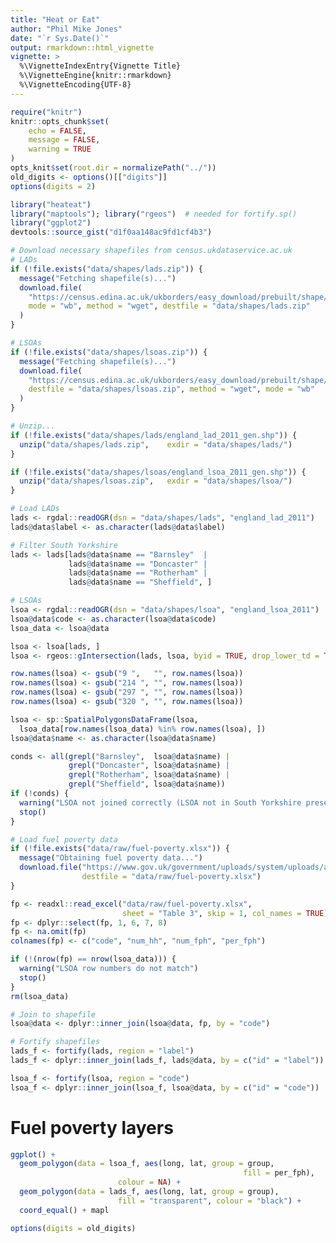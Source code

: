 ```yaml
---
title: "Heat or Eat"
author: "Phil Mike Jones"
date: "`r Sys.Date()`"
output: rmarkdown::html_vignette
vignette: >
  %\VignetteIndexEntry{Vignette Title}
  %\VignetteEngine{knitr::rmarkdown}
  %\VignetteEncoding{UTF-8}
---
```


```r
require("knitr")
knitr::opts_chunk$set(
	echo = FALSE,
	message = FALSE,
	warning = TRUE
)
opts_knit$set(root.dir = normalizePath("../"))
old_digits <- options()[["digits"]]
options(digits = 2)
```

```r
library("heateat")
library("maptools"); library("rgeos")  # needed for fortify.sp()
library("ggplot2")
devtools::source_gist("d1f0aa148ac9fd1cf4b3")
```

```r
# Download necessary shapefiles from census.ukdataservice.ac.uk
# LADs
if (!file.exists("data/shapes/lads.zip")) {
  message("Fetching shapefile(s)...")
  download.file(
    "https://census.edina.ac.uk/ukborders/easy_download/prebuilt/shape/England_lad_2011.zip",
    mode = "wb", method = "wget", destfile = "data/shapes/lads.zip"
  )
}

# LSOAs
if (!file.exists("data/shapes/lsoas.zip")) {
  message("Fetching shapefile(s)...")
  download.file(
    "https://census.edina.ac.uk/ukborders/easy_download/prebuilt/shape/England_lsoa_2011.zip",
    destfile = "data/shapes/lsoas.zip", method = "wget", mode = "wb"
  )
}

# Unzip...
if (!file.exists("data/shapes/lads/england_lad_2011_gen.shp")) {
  unzip("data/shapes/lads.zip",    exdir = "data/shapes/lads/")
}

if (!file.exists("data/shapes/lsoas/england_lsoa_2011_gen.shp")) {
  unzip("data/shapes/lsoas.zip",   exdir = "data/shapes/lsoa/")
}
```

```r
# Load LADs
lads <- rgdal::readOGR(dsn = "data/shapes/lads", "england_lad_2011")
lads@data$label <- as.character(lads@data$label)

# Filter South Yorkshire
lads <- lads[lads@data$name == "Barnsley"  |
             lads@data$name == "Doncaster" |
             lads@data$name == "Rotherham" |
             lads@data$name == "Sheffield", ]
```

```r
# LSOAs
lsoa <- rgdal::readOGR(dsn = "data/shapes/lsoa", "england_lsoa_2011")
lsoa@data$code <- as.character(lsoa@data$code)
lsoa_data <- lsoa@data

lsoa <- lsoa[lads, ]
lsoa <- rgeos::gIntersection(lads, lsoa, byid = TRUE, drop_lower_td = TRUE)

row.names(lsoa) <- gsub("9 ",   "", row.names(lsoa))
row.names(lsoa) <- gsub("214 ", "", row.names(lsoa))
row.names(lsoa) <- gsub("297 ", "", row.names(lsoa))
row.names(lsoa) <- gsub("320 ", "", row.names(lsoa))

lsoa <- sp::SpatialPolygonsDataFrame(lsoa,
  lsoa_data[row.names(lsoa_data) %in% row.names(lsoa), ])
lsoa@data$name <- as.character(lsoa@data$name)

conds <- all(grepl("Barnsley",  lsoa@data$name) |
             grepl("Doncaster", lsoa@data$name) |
             grepl("Rotherham", lsoa@data$name) |
             grepl("Sheffield", lsoa@data$name))
if (!conds) {
  warning("LSOA not joined correctly (LSOA not in South Yorkshire present)")
  stop()
}
```

```r
# Load fuel poverty data
if (!file.exists("data/raw/fuel-poverty.xlsx")) {
  message("Obtaining fuel poverty data...")
  download.file("https://www.gov.uk/government/uploads/system/uploads/attachment_data/file/485161/2013_Sub-regional_tables.xlsx",
                destfile = "data/raw/fuel-poverty.xlsx")
}

fp <- readxl::read_excel("data/raw/fuel-poverty.xlsx",
                         sheet = "Table 3", skip = 1, col_names = TRUE)
fp <- dplyr::select(fp, 1, 6, 7, 8)
fp <- na.omit(fp)
colnames(fp) <- c("code", "num_hh", "num_fph", "per_fph")

if (!(nrow(fp) == nrow(lsoa_data))) {
  warning("LSOA row numbers do not match")
  stop()
}
rm(lsoa_data)

# Join to shapefile
lsoa@data <- dplyr::inner_join(lsoa@data, fp, by = "code")
```

```r
# Fortify shapefiles
lads_f <- fortify(lads, region = "label")
lads_f <- dplyr::inner_join(lads_f, lads@data, by = c("id" = "label"))

lsoa_f <- fortify(lsoa, region = "code")
lsoa_f <- dplyr::inner_join(lsoa_f, lsoa@data, by = c("id" = "code"))
```

# Fuel poverty layers
```r
ggplot() +
  geom_polygon(data = lsoa_f, aes(long, lat, group = group,
                                                    fill = per_fph),
                        colour = NA) +
  geom_polygon(data = lads_f, aes(long, lat, group = group),
                        fill = "transparent", colour = "black") +
  coord_equal() + mapl
```

```r
options(digits = old_digits)
```
